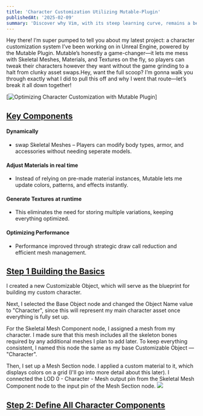 ```yaml
---
title: 'Character Customization Utilizing Mutable-Plugin'
publishedAt: '2025-02-09'
summary: 'Discover why Vim, with its steep learning curve, remains a beloved tool among developers for editing code efficiently and effectively.'
---
```



Hey there! I’m super pumped to tell you about my latest project: a character customization system I’ve been working on in Unreal Engine, powered by the Mutable Plugin. Mutable’s honestly a game-changer—it lets me mess with Skeletal Meshes, Materials, and Textures on the fly, so players can tweak their characters however they want without the game grinding to a halt from clunky asset swaps.Hey, want the full scoop? I’m gonna walk you through exactly what I did to pull this off and why I went that route—let’s break it all down together!

[![Optimizing Character Customization with Mutable Plugin](https://www.youtube.com/watch?v=bw_Q6oqhvbw)]

## <u> Key Components</u>
#### Dynamically 
 * swap Skeletal Meshes – Players can modify body types, armor, and accessories without needing seperate models.

#### Adjust Materials in real time 
* Instead of relying on pre-made material instances, Mutable lets me update colors, patterns, and effects instantly.

#### Generate Textures at runtime
* This eliminates the need for storing multiple variations, keeping everything optimized.

#### Optimizing Performance
* Performance improved through strategic draw call reduction and efficient mesh management.

## <u> Step 1 Building the Basics </u>
I created a new Customizable Object, which will serve as the blueprint for building my custom character.

Next, I selected the Base Object node and changed the Object Name value to "Character", since this will represent my main character asset once everything is fully set up.

For the Skeletal Mesh Component node, I assigned a mesh from my character. I made sure that this mesh includes all the skeleton bones required by any additional meshes I plan to add later. To keep everything consistent, I named this node the same as my base Customizable Object — "Character".

Then, I set up a Mesh Section node. I applied a custom material to it, which displays colors on a grid (I'll go into more detail about this later). I connected the LOD 0 - Character - Mesh output pin from the Skeletal Mesh Component node to the input pin of the Mesh Section node.
![](https://cdn.discordapp.com/attachments/1015661928372260924/1359453344279560213/image.png?ex=67f78916&is=67f63796&hm=56ac662125fe092f45f2243cec9de4818c4a06b81b4913d91f9b7e669712bd52&)

## <u> Step 2: Define All Character Components </u>

